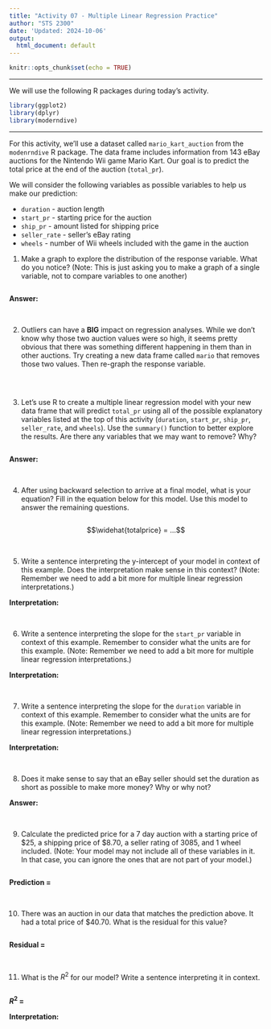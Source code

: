 ```yaml
---
title: "Activity 07 - Multiple Linear Regression Practice"
author: "STS 2300"
date: 'Updated: 2024-10-06'
output:
  html_document: default
---
```


```r
knitr::opts_chunk$set(echo = TRUE)
```

---

We will use the following R packages during today's activity.

```r
library(ggplot2)
library(dplyr)
library(moderndive)
```

---

For this activity, we'll use a dataset called `mario_kart_auction` from the `modenrndive` R package. The data frame includes information from 143 eBay auctions for the Nintendo Wii game Mario Kart. Our goal is to predict the total price at the end of the auction (`total_pr`).

We will consider the following variables as possible variables to help us make our prediction:

  - `duration` - auction length
  - `start_pr` - starting price for the auction
  - `ship_pr` - amount listed for shipping price
  - `seller_rate` - seller's eBay rating
  - `wheels` - number of Wii wheels included with the game in the auction


1. Make a graph to explore the distribution of the response variable. What do you notice? (Note: This is just asking you to make a graph of a single variable, not to compare variables to one another)

```r

```

**Answer:** 

<br>


2. Outliers can have a **BIG** impact on regression analyses. While we don't know why those two auction values were so high, it seems pretty obvious that there was something different happening in them than in other auctions. Try creating a new data frame called `mario` that removes those two values. Then re-graph the response variable.

```r

```

<br>


3. Let's use R to create a multiple linear regression model with your new data frame that will predict `total_pr` using all of the possible explanatory variables listed at the top of this activity (`duration`, `start_pr`, `ship_pr`, `seller_rate`, and `wheels`). Use the `summary()` function to better explore the results. Are there any variables that we may want to remove? Why?

```r

```

**Answer:**

<br>


4. After using backward selection to arrive at a final model, what is your equation? Fill in the equation below for this model. Use this model to answer the remaining questions.

```r

```

$$\widehat{totalprice} = ...$$

<br>


5. Write a sentence interpreting the y-intercept of your model in context of this example. Does the interpretation make sense in this context? (Note: Remember we need to add a bit more for multiple linear regression interpretations.)

**Interpretation:**

<br>


6. Write a sentence interpreting the slope for the `start_pr` variable in context of this example. Remember to consider what the units are for this example. (Note: Remember we need to add a bit more for multiple linear regression interpretations.)

**Interpretation:**

<br>


7. Write a sentence interpreting the slope for the `duration` variable in context of this example. Remember to consider what the units are for this example. (Note: Remember we need to add a bit more for multiple linear regression interpretations.)

**Interpretation:**

<br>


8. Does it make sense to say that an eBay seller should set the duration as short as possible to make more money? Why or why not?

**Answer:**

<br>


9. Calculate the predicted price for a 7 day auction with a starting price of \$25, a shipping price of \$8.70, a seller rating of 3085, and 1 wheel included. (Note: Your model may not include all of these variables in it. In that case, you can ignore the ones that are not part of your model.)

```r

```

**Prediction = **

<br>


10. There was an auction in our data that matches the prediction above. It had a total price of \$40.70. What is the residual for this value?

```r

```

**Residual = **

<br>


11. What is the $R^2$ for our model? Write a sentence interpreting it in context.

```r

```

**$R^2$ = **

**Interpretation:**

<br>

